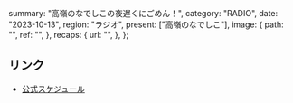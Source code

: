   summary: "高嶺のなでしこの夜遅くにごめん！",
  category: "RADIO",
  date: "2023-10-13",
  region: "ラジオ",
  present: ["高嶺のなでしこ"],
  image: {
    path: "",
    ref: "",
  },
  recaps: {
    url: "",
  },
};

## リンク

- [公式スケジュール](https://takanenonadeshiko.jp/?p=1009)
